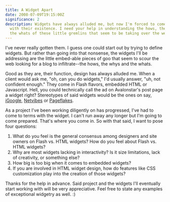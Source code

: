 ```yaml
---
title: A Widget Apart
date: 2008-07-09T19:15:00Z
significance: 2
description: Widgets have always alluded me, but now I'm forced to come to terms
  with their existence. I need your help in understanding the hows, the whys and
  the whats of these little gremlins that seem to be taking over the web.
---
```


I've never really gotten them. I guess one could start out by trying to define widgets. But rather than going into that nonsense, the widgets I'll be addressing are the little embed-able pieces of goo that seem to scour the web looking for a blog to infiltrate--the hows, the whys and the whats.

Good as they are, their function, design has always alluded me. When a client would ask me, "oh, can you do widgets," I'd usually answer, "uh, not confident enough." They come in Flash flavors, embedded HTML or Javascript. Hell, you could technically call the ad on Avalonstar's post page a widget right? Stereotypes of said widgets would be the ones on say, [iGoogle][1], [Netvibes][2] or [Pageflakes][3].

As a project I've been working diligently on has progressed, I've had to come to terms with the widget. I can't run away any longer but I'm going to come prepared. That's where you come in. So with that said, I want to pose four questions:

1.    What do you feel is the general consensus among designers and site owners on Flash vs. HTML widgets? How do you feel about Flash vs. HTML widgets?
2.    Why are most widgets lacking in interactivity? Is it size limitations, lack of creativity, or something else?
3.    How big is too big when it comes to embedded widgets?
4.    If you are involved in HTML widget design, how do features like CSS customization play into the creation of those widgets?

Thanks for the help in advance. Said project and the widgets I'll eventually start working with will be very appreciative. Feel free to state any examples of exceptional widgetry as well. :)

[1]: http://www.google.com/ig
[2]: http://www.netvibes.com/
[3]: http://www.pageflakes.com/
